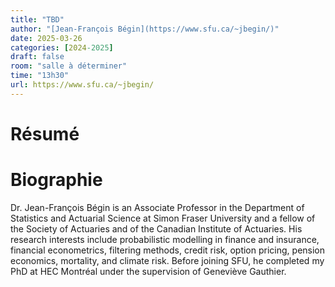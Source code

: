 ```yaml
---
title: "TBD"
author: "[Jean-François Bégin](https://www.sfu.ca/~jbegin/)"
date: 2025-03-26
categories: [2024-2025]
draft: false
room: "salle à déterminer"
time: "13h30"
url: https://www.sfu.ca/~jbegin/
---
```


# Résumé


# Biographie

Dr. Jean-François Bégin is an Associate Professor in the Department of Statistics and Actuarial Science at Simon Fraser University and a fellow of the Society of Actuaries and of the Canadian Institute of Actuaries. His research interests include probabilistic modelling in finance and insurance, financial econometrics, filtering methods, credit risk, option pricing, pension economics, mortality, and climate risk. Before joining SFU, he completed my PhD at HEC Montréal under the supervision of Geneviève Gauthier.
